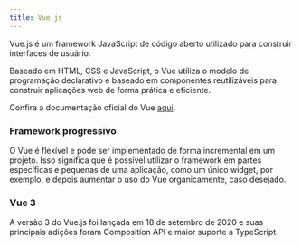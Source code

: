 ```yaml
---
title: Vue.js
---
```


Vue.js é um framework JavaScript de código aberto utilizado para construir interfaces de usuário.

Baseado em HTML, CSS e JavaScript, o Vue utiliza o modelo de programação declarativo e baseado em componentes reutilizáveis para construir aplicações web de forma prática e eficiente.

Confira a documentação oficial do Vue <a href="https://vuejs.org/">aqui</a>.

### Framework progressivo

O Vue é flexível e pode ser implementado de forma incremental em um projeto. Isso significa que é possível utilizar o framework em partes específicas e pequenas de uma aplicação, como um único widget, por exemplo, e depois aumentar o uso do Vue organicamente, caso desejado.

### Vue 3

A versão 3 do Vue.js foi lançada em 18 de setembro de 2020 e suas principais adições foram Composition API e maior suporte a TypeScript.